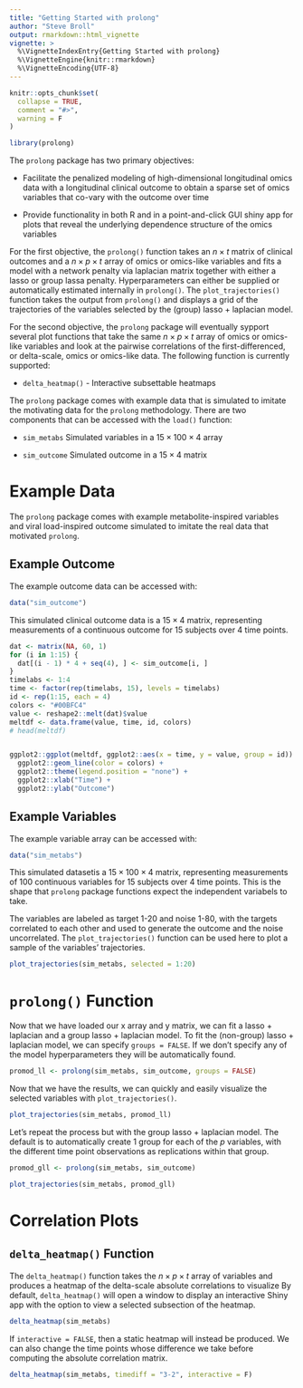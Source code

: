 ```yaml
---
title: "Getting Started with prolong"
author: "Steve Broll"
output: rmarkdown::html_vignette
vignette: >
  %\VignetteIndexEntry{Getting Started with prolong}
  %\VignetteEngine{knitr::rmarkdown}
  %\VignetteEncoding{UTF-8}
---
```


```r
knitr::opts_chunk$set(
  collapse = TRUE,
  comment = "#>",
  warning = F
)
```

```r
library(prolong)
```


The `prolong` package has two primary objectives:

* Facilitate the penalized modeling of high-dimensional longitudinal omics data with a longitudinal clinical outcome to obtain a sparse set of omics variables that co-vary with the outcome over time

* Provide functionality in both R and in a point-and-click GUI shiny app for plots that reveal the underlying dependence structure of the omics variables

For the first objective, the `prolong()` function takes an $n \times t$ matrix of clinical outcomes and a $n \times p \times t$ array of omics or omics-like variables and fits a model with a network penalty via laplacian matrix together with either a lasso or group lassa penalty. Hyperparameters can either be supplied or automatically estimated internally in `prolong()`. The `plot_trajectories()` function takes the output from `prolong()` and displays a grid of the trajectories of the variables selected by the (group) lasso + laplacian model. 

For the second objective, the `prolong` package will eventually sypport several plot functions that take the same $n \times p \times t$ array of omics or omics-like variables and look at the pairwise correlations of the first-differenced, or delta-scale, omics or omics-like data. The following function is currently supported: 

* `delta_heatmap()` - Interactive subsettable heatmaps

<!-- * `delta_scatter()` - 2D or 3D scatterplots  -->

<!-- * `delta_network()` - Interactive network visualizations -->

The `prolong` package comes with example data that is simulated to imitate the motivating data for the `prolong` methodology. There are two components that can be accessed with the `load()` function: 

* `sim_metabs` Simulated variables in a $15 \times 100 \times 4$ array

* `sim_outcome` Simulated outcome in a $15 \times 4$ matrix

# Example Data

The `prolong` package comes with example metabolite-inspired variables and viral load-inspired outcome simulated to imitate the real data that motivated `prolong`.

## Example Outcome

The example outcome data can be accessed with:


```r
data("sim_outcome")
```

This simulated clinical outcome data is a $15 \times 4$ matrix, representing measurements of a continuous outcome for 15 subjects over 4 time points. 

```r
dat <- matrix(NA, 60, 1)
for (i in 1:15) {
  dat[(i - 1) * 4 + seq(4), ] <- sim_outcome[i, ]
}
timelabs <- 1:4
time <- factor(rep(timelabs, 15), levels = timelabs)
id <- rep(1:15, each = 4)
colors <- "#00BFC4"
value <- reshape2::melt(dat)$value
meltdf <- data.frame(value, time, id, colors)
# head(meltdf)


ggplot2::ggplot(meltdf, ggplot2::aes(x = time, y = value, group = id)) +
  ggplot2::geom_line(color = colors) +
  ggplot2::theme(legend.position = "none") +
  ggplot2::xlab("Time") +
  ggplot2::ylab("Outcome")
```

## Example Variables

The example variable array can be accessed with:

```r
data("sim_metabs")
```


This simulated datasetis a $15 \times 100 \times 4$ matrix, representing measurements of 100 continuous variables for 15 subjects over 4 time points. This is the shape that `prolong` package functions expect the independent variabels to take.

The variables are labeled as target 1-20 and noise 1-80, with the targets correlated to each other and used to generate the outcome and the noise uncorrelated. The `plot_trajectories()` function can be used here to plot a sample of the variables' trajectories.

```r
plot_trajectories(sim_metabs, selected = 1:20)
```

# `prolong()` Function

Now that we have loaded our x array and y matrix, we can fit a lasso + laplacian and a group lasso + laplacian model. To fit the (non-group) lasso + laplacian model, we can specify `groups = FALSE`. If we don't specify any of the model hyperparameters they will be automatically found.

```r
promod_ll <- prolong(sim_metabs, sim_outcome, groups = FALSE)
```

Now that we have the results, we can quickly and easily visualize the selected variables with `plot_trajectories()`.

```r
plot_trajectories(sim_metabs, promod_ll)
```

Let's repeat the process but with the group lasso + laplacian model. The default is to automatically create 1 group for each of the $p$ variables, with the different time point observations as replications within that group.

```r
promod_gll <- prolong(sim_metabs, sim_outcome)
```


```r
plot_trajectories(sim_metabs, promod_gll)
```

# Correlation Plots


## `delta_heatmap()` Function

The `delta_heatmap()` function takes the $n\times p \times t$ array of variables and produces a heatmap of the delta-scale absolute correlations to visualize  By default, `delta_heatmap()` will open a window to display an interactive Shiny app with the option to view a selected subsection of the heatmap.

```r
delta_heatmap(sim_metabs)
```

If `interactive = FALSE`, then a static heatmap will instead be produced. We can also change the time points whose difference we take before computing the absolute correlation matrix.


```r
delta_heatmap(sim_metabs, timediff = "3-2", interactive = F)
```
